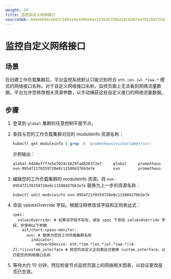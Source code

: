 ```yaml
---
weight: 20
title: 监控自定义网络接口
sourceSHA: 044e6494cbb6575001e4e3d94e0aa155b36750be28c6d87ea7012bbf55d101a5
---
```


# 监控自定义网络接口

## 场景

在创建工作负载集群后，平台监控系统默认只能识别符合 `eth.|en.|wl.*|ww.*` 模式的网络接口名称。对于自定义网络接口名称，监控页面上无法看到网络流量数据。平台允许您修改相关资源参数，以手动捕获这些自定义接口的网络流量数据。

## 步骤

1. 登录到 `global` 集群的任意控制平面节点。

2. 查找与您的工作负载集群对应的 moduleinfo 资源名称：

   ```bash
   kubectl get moduleinfo | grep -E 'prometheus|victoriametrics'
   ```

   示例输出：

   ```bash
   global-6448ef7f7e5e3924c1629fad826372e7     global     prometheus          prometheus                          Running   v3.15.0-zz231204040711-9d1fc12474c2   v3.15.0-zz231204040711-9d1fc12474c2   v3.15.0-zz231204040711-9d1fc12474c2
   ovn-0954f21f0359720e8c115804376b3e7e        ovn        prometheus          prometheus                          Running   v3.15.0-zz231204040711-9d1fc12474c2   v3.15.0-zz231204040711-9d1fc12474c2   v3.15.0-zz231204040711-9d1fc12474c2
   ```

3. 编辑您的工作负载集群的 moduleinfo 资源。将 `ovn-0954f21f0359720e8c115804376b3e7e` 替换为上一步的资源名称：

   ```
   kubectl edit moduleinfo ovn-0954f21f0359720e8c115804376b3e7e
   ```

4. 添加 valuesOverride 字段。根据注释修改该字段和正则表达式：

   ```
   spec:
     valuesOverride: # 如果该字段不存在，请在 spec 下添加 valuesOverride 字段，并使用以下参数
       ait/chart-cpaas-monitor:
         ovn: # 替换为您的工作负载集群名称
           indicator:
             networkDevice: eth.*|em.*|en.*|wl.*|ww.*|[A-Z].*i|custom_interface # 用您的自定义正则表达式替换 custom_interface，以匹配您的网络接口名称
   ```

5. 等待大约 10 分钟，然后检查节点监控页面上的网络相关图表，以验证更改是否已生效。
